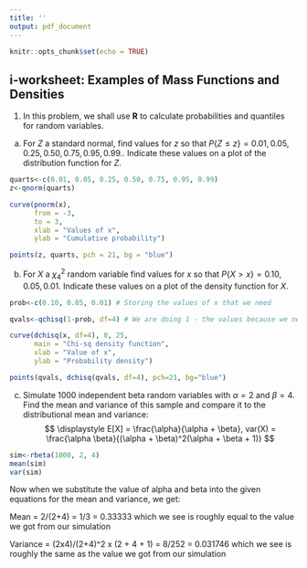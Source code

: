 ```yaml
---
title: ''
output: pdf_document
---
```


```r
knitr::opts_chunk$set(echo = TRUE)
```

## i-worksheet:  Examples of Mass Functions and Densities

1.  In this problem, we shall use **R** to calculate probabilities and quantiles for random variables.

(a) For $Z$ a standard normal, find values for $z$ so that $P\{Z\le z\}= 0.01, 0.05, 0.25, 0.50, 0.75, 0.95, 0.99.$. Indicate these values on a plot of the distribution function for $Z$.

```r
quarts<-c(0.01, 0.05, 0.25, 0.50, 0.75, 0.95, 0.99)
z<-qnorm(quarts)

curve(pnorm(x),
      from = -3,
      to = 3,
      xlab = "Values of x",
      ylab = "Cumulative probability")

points(z, quarts, pch = 21, bg = "blue")

```

(b) For $X$ a $\chi^2_4$ random variable find values for $x$ so that $P\{X> x\}=0.10,0.05,0.01$. Indicate these values on a plot of the density function for $X$.

```r
prob<-c(0.10, 0.05, 0.01) # Storing the values of x that we need

qvals<-qchisq(1-prob, df=4) # We are doing 1 - the values because we need X > x but we have X <= x

curve(dchisq(x, df=4), 0, 25, 
      main = "Chi-sq density function", 
      xlab = "Value of x", 
      ylab = "Probability density")

points(qvals, dchisq(qvals, df=4), pch=21, bg="blue")

```

(c) Simulate 1000 independent beta random variables with $\alpha=2$ and $\beta = 4$. Find the mean and variance of this sample and compare it to the distributional mean and variance:
$$
\displaystyle E[X] = \frac{\alpha}{\alpha + \beta}, var(X) = \frac{\alpha \beta}{(\alpha + \beta)^2(\alpha + \beta + 1)}
$$
```r
sim<-rbeta(1000, 2, 4)
mean(sim)
var(sim)
```
Now when we substitute the value of alpha and beta into the given equations for the mean and variance, we get:

Mean = 2/(2+4) = 1/3 = 0.33333 which we see is roughly equal to the value we got from our simulation

Variance = (2x4)/(2+4)^2 x (2 + 4 + 1) = 8/252 = 0.031746 which we see is roughly the same as the value we got from our simulation


